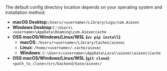 The default config directory location depends on your operating system and installation method:

- **macOS Desktop**:`/Users/<username>/Library/Logs/com.Aiexec`
- **Windows Desktop**:`C:\Users\<username>\AppData\Roaming\com.Aiexeccache`
- **OSS macOS/Windows/Linux/WSL (`uv pip install`)**:
  - **macOS**: `/Users/<username>/Library/Caches/aiexec`
  - **Linux**: `/home/<username>/.cache/aiexec`
  - **Windows**: `C:\Users\<username>\AppData\Local\aiexec\aiexec\Cache`
- **OSS macOS/Windows/Linux/WSL (`git clone`)**: `<path_to_clone>/src/backend/base/aiexec/`
